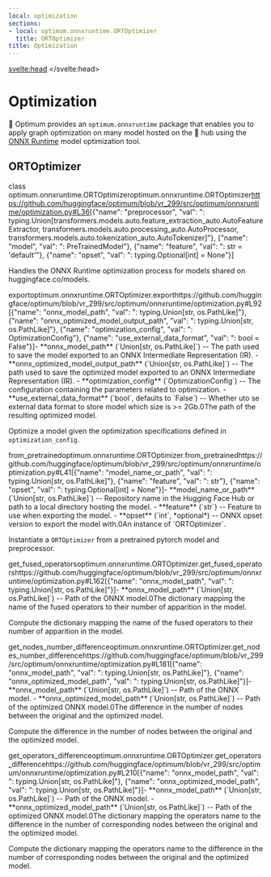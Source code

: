 ```yaml
---
local: optimization
sections:
- local: optimum.onnxruntime.ORTOptimizer
  title: ORTOptimizer
title: Optimization
---
```

<script lang="ts">
let fw: "pt" | "tf" = "pt";
onMount(() => {
    const urlParams = new URLSearchParams(window.location.search);
    fw = urlParams.get("fw") || "pt";
});
</script>
<svelte:head>
  <meta name="hf:doc:metadata" content={JSON.stringify(metadata)} >
</svelte:head>
<!--Copyright 2022 The HuggingFace Team. All rights reserved.

Licensed under the Apache License, Version 2.0 (the "License"); you may not use this file except in compliance with
the License. You may obtain a copy of the License at

http://www.apache.org/licenses/LICENSE-2.0

Unless required by applicable law or agreed to in writing, software distributed under the License is distributed on
an "AS IS" BASIS, WITHOUT WARRANTIES OR CONDITIONS OF ANY KIND, either express or implied. See the License for the
specific language governing permissions and limitations under the License.
-->

<h1 id="optimization">Optimization</h1>

🤗 Optimum provides an `optimum.onnxruntime` package that enables you to apply graph optimization on many model hosted on the 🤗 hub using the [ONNX Runtime](https://github.com/microsoft/onnxruntime/tree/master/onnxruntime/python/tools/transformers) model optimization tool.

<h2 id="optimum.onnxruntime.ORTOptimizer">ORTOptimizer</h2>

<div class="docstring border-l-2 border-t-2 pl-4 pt-3.5 border-gray-100 rounded-tl-xl mb-6 mt-8">

<docstring><name>class optimum.onnxruntime.ORTOptimizer</name><anchor>optimum.onnxruntime.ORTOptimizer</anchor><source>https://github.com/huggingface/optimum/blob/vr_299/src/optimum/onnxruntime/optimization.py#L36</source><parameters>[{"name": "preprocessor", "val": ": typing.Union[transformers.models.auto.feature_extraction_auto.AutoFeatureExtractor, transformers.models.auto.processing_auto.AutoProcessor, transformers.models.auto.tokenization_auto.AutoTokenizer]"}, {"name": "model", "val": ": PreTrainedModel"}, {"name": "feature", "val": ": str = 'default'"}, {"name": "opset", "val": ": typing.Optional[int] = None"}]</parameters></docstring>

Handles the ONNX Runtime optimization process for models shared on huggingface.co/models.



<div class="docstring border-l-2 border-t-2 pl-4 pt-3.5 border-gray-100 rounded-tl-xl mb-6 mt-8">
<docstring><name>export</name><anchor>optimum.onnxruntime.ORTOptimizer.export</anchor><source>https://github.com/huggingface/optimum/blob/vr_299/src/optimum/onnxruntime/optimization.py#L92</source><parameters>[{"name": "onnx_model_path", "val": ": typing.Union[str, os.PathLike]"}, {"name": "onnx_optimized_model_output_path", "val": ": typing.Union[str, os.PathLike]"}, {"name": "optimization_config", "val": ": OptimizationConfig"}, {"name": "use_external_data_format", "val": ": bool = False"}]</parameters><paramsdesc>- **onnx_model_path** (`Union[str, os.PathLike]`) --
  The path used to save the model exported to an ONNX Intermediate Representation (IR).
- **onnx_optimized_model_output_path** (`Union[str, os.PathLike]`) --
  The path used to save the optimized model exported to an ONNX Intermediate Representation (IR).
- **optimization_config** (`OptimizationConfig`) --
  The configuration containing the parameters related to optimization.
- **use_external_data_format** (`bool`, defaults to `False`) --
  Whether uto se external data format to store model which size is >= 2Gb.</paramsdesc><paramgroups>0</paramgroups><retdesc>The path of the resulting optimized model.</retdesc></docstring>

Optimize a model given the optimization specifications defined in `optimization_config`.






</div>
<div class="docstring border-l-2 border-t-2 pl-4 pt-3.5 border-gray-100 rounded-tl-xl mb-6 mt-8">
<docstring><name>from_pretrained</name><anchor>optimum.onnxruntime.ORTOptimizer.from_pretrained</anchor><source>https://github.com/huggingface/optimum/blob/vr_299/src/optimum/onnxruntime/optimization.py#L41</source><parameters>[{"name": "model_name_or_path", "val": ": typing.Union[str, os.PathLike]"}, {"name": "feature", "val": ": str"}, {"name": "opset", "val": ": typing.Optional[int] = None"}]</parameters><paramsdesc>- **model_name_or_path** (`Union[str, os.PathLike]`) --
  Repository name in the Hugging Face Hub or path to a local directory hosting the model.
- **feature** (`str`) --
  Feature to use when exporting the model.
- **opset** (`int`, *optional*) --
  ONNX opset version to export the model with.</paramsdesc><paramgroups>0</paramgroups><retdesc>An instance of `ORTOptimizer`.</retdesc></docstring>

Instantiate a `ORTOptimizer` from a pretrained pytorch model and preprocessor.






</div>
<div class="docstring border-l-2 border-t-2 pl-4 pt-3.5 border-gray-100 rounded-tl-xl mb-6 mt-8">
<docstring><name>get_fused_operators</name><anchor>optimum.onnxruntime.ORTOptimizer.get_fused_operators</anchor><source>https://github.com/huggingface/optimum/blob/vr_299/src/optimum/onnxruntime/optimization.py#L162</source><parameters>[{"name": "onnx_model_path", "val": ": typing.Union[str, os.PathLike]"}]</parameters><paramsdesc>- **onnx_model_path** (`Union[str, os.PathLike]`) --
  Path of the ONNX model.</paramsdesc><paramgroups>0</paramgroups><retdesc>The dictionary mapping the name of the fused operators to their number of apparition in the model.</retdesc></docstring>

Compute the dictionary mapping the name of the fused operators to their number of apparition in the model.






</div>
<div class="docstring border-l-2 border-t-2 pl-4 pt-3.5 border-gray-100 rounded-tl-xl mb-6 mt-8">
<docstring><name>get_nodes_number_difference</name><anchor>optimum.onnxruntime.ORTOptimizer.get_nodes_number_difference</anchor><source>https://github.com/huggingface/optimum/blob/vr_299/src/optimum/onnxruntime/optimization.py#L181</source><parameters>[{"name": "onnx_model_path", "val": ": typing.Union[str, os.PathLike]"}, {"name": "onnx_optimized_model_path", "val": ": typing.Union[str, os.PathLike]"}]</parameters><paramsdesc>- **onnx_model_path** (`Union[str, os.PathLike]`) --
  Path of the ONNX model.
- **onnx_optimized_model_path** (`Union[str, os.PathLike]`) --
  Path of the optimized ONNX model.</paramsdesc><paramgroups>0</paramgroups><retdesc>The difference in the number of nodes between the original and the optimized model.</retdesc></docstring>

Compute the difference in the number of nodes between the original and the optimized model.






</div>
<div class="docstring border-l-2 border-t-2 pl-4 pt-3.5 border-gray-100 rounded-tl-xl mb-6 mt-8">
<docstring><name>get_operators_difference</name><anchor>optimum.onnxruntime.ORTOptimizer.get_operators_difference</anchor><source>https://github.com/huggingface/optimum/blob/vr_299/src/optimum/onnxruntime/optimization.py#L210</source><parameters>[{"name": "onnx_model_path", "val": ": typing.Union[str, os.PathLike]"}, {"name": "onnx_optimized_model_path", "val": ": typing.Union[str, os.PathLike]"}]</parameters><paramsdesc>- **onnx_model_path** (`Union[str, os.PathLike]`) --
  Path of the ONNX model.
- **onnx_optimized_model_path** (`Union[str, os.PathLike]`) --
  Path of the optimized ONNX model.</paramsdesc><paramgroups>0</paramgroups><retdesc>The dictionary mapping the operators name to the difference in the number of corresponding nodes between the
original and the optimized model.</retdesc></docstring>

Compute the dictionary mapping the operators name to the difference in the number of corresponding nodes between
the original and the optimized model.






</div></div>
